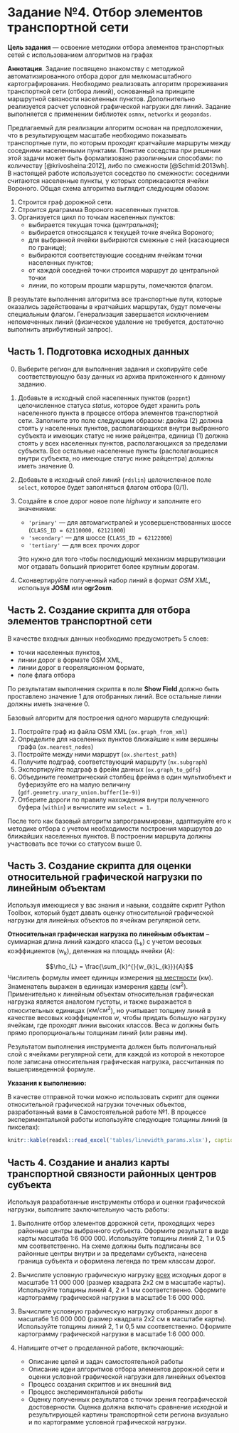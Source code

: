 # Задание №4. Отбор элементов транспортной сети {#lines-network-work}

**Цель задания** --- освоение методики отбора элементов транспортных сетей с использованием алгоритмов на графах

**Аннотация**. Задание посвящено знакомству с методикой автоматизированного отбора дорог для мелкомасштабного картографирования. Необходимо реализовать алгоритм прореживания транспортной сети (отбора линий), основанный  на принципе маршрутной связности населенных пунктов. Дополнительно реализуется расчет условной графической нагрузки для линий. Задание выполняется с примененим библиотек `osmnx`, `networkx` и `geopandas`.

Предлагаемый для реализации алгоритм основан на предположении, что в результирующем масштабе необходимо показывать транспортные пути, по которым проходят кратчайшие маршруты между соседними населенными пунктами. Понятие соседства при решении этой задачи может быть формализовано разоличными способами: по количеству [@krivosheina:2012], либо по смежности [@Schmid:2013wh]. В настоящей работе используется соседство по смежности: соседними считаются населенные пункты, у которых соприкасаются ячейки Вороного. Общая схема алгоритма выглядит следующим обазом:

1. Строится граф дорожной сети.
2. Строится диаграмма Вороного населенных пунктов.
3. Организуется цикл по точкам населенных пунктов:
    - выбирается текущая точка (_центральная_);
    - выбирается относящаяся к текущей точке ячейка Вороного;
    - для выбранной ячейки выбираются смежные с ней (касающиеся по границе);
    - выбираются соответствующие соседним ячейкам точки населенных пунктов;
    - от каждой соседней точки строится маршрут до центральной точки
    - линии, по которым прошли маршруты, помечаются флагом.
    
В результате выполнения алгоритма все транспортные пути, которые оказались задействованы в кратчайших маршрутах, будут помечены специальным флагом. Генерализация завершается исключением непомеченных линий (физическое удаление не требуется, достаточно выполнить атрибутивный запрос).
    
## Часть 1. Подготовка исходных данных {-}

0. Выберите регион для выполнения задания и скопируйте себе соответствующую базу данных из архива приложенного к данному заданию.

1. Добавьте в исходный слой населенных пунктов (`poppnt`) целочисленное статуса *status*, которое будет хранить роль населенного пункта в процессе отбора элементов транспортной сети. Заполните это поле следующим образом: двойка ($2$) должна стоять у населенных пунктов, располагающихся внутри выбранного субъекта и имеющих статус не ниже райцентра, единица ($1$) должна стоять у всех населенных пунктов, располагающихся за пределами субъекта. Все остальные населенные пункты (располагающиеся внутри субъекта, но имеющие статус ниже райцентра) должны иметь значение $0$. 

2. Добавьте в исходный слой линий (`rdslin`) целочисленное поле `select`, которое будет заполняться флагом отбора (0/1).

3. Создайте в слое дорог новое поле *highway* и заполните его значениями:
    - `'primary'` — для автомагистралей и усовершенствованных шоссе (`CLASS_ID = 62110000, 62121000`)
    - `'secondary'` — для шоссе (`CLASS_ID = 62122000`)
    - `'tertiary'` — для всех прочих дорог
    
    Это нужно для того чтобы последующий механизм маршрутизации мог отдавать больший приоритет более крупным дорогам. 

4. Сконвертируйте полученный набор линий в формат _OSM XML_, используя __JOSM__ или __ogr2osm__.

## Часть 2. Создание скрипта для отбора элементов транспортной сети {-}

В качестве входных данных необходимо предусмотреть 5 слоев:

 - точки населенных пунктов,
 - линии дорог в формате OSM XML,
 - линии дорог в геореляционном формате,
 - поле флага отбора
 
По результатам выполнения скрипта в поле **Show Field** должно быть проставлено значение $1$ для отобранных линий. Все остальные линии должны иметь значение $0$. 

Базовый алгоритм для построения одного маршрута следующий:

1. Постройте граф из файла OSM XML (`ox.graph_from_xml`)
2. Определите для населенных пунктов ближайшие к ним вершины графа (`ox.nearest_nodes`)
3. Постройте между ними маршрут (`ox.shortest_path`)
4. Получите подграф, соответствующий маршруту (`nx.subgraph`)
5. Экспортируйте подграф в фрейм данных (`ox.graph_to_gdfs`)
6. Объедините геометрический столбец фрейма в один мультиобъект и буферизуйте его на малую величину (`gdf.geometry.unary_union.buffer(1e-9)`)
7. Отберите дороги по правилу нахождения внутри полученного буфера (`within`) и вычислите им `select = 1`.

После того как базовый алгоритм запрограммирован, адаптируйте его к методике отбора с учетом необходимости построения маршрутов до ближайших населенных пунктов. В построении маршрута должны участвовать все точки со статусом выше 0.

## Часть 3. Создание скрипта для оценки относительной графической нагрузки по линейным объектам {-}

Используя имеющиеся у вас знания и навыки, создайте скрипт Python Toolbox, который будет давать оценку относительной графической нагрузки для линейных объектов по ячейкам регулярной сети.

**Относительная графическая нагрузка по линейным объектам** -- суммарная длина линий каждого класса (L~k~) с учетом весовых коэффициентов (w~k~), деленная на площадь ячейки (A):

$$\rho_{L} = \frac{\sum_{k}^{}{w_{k}L_{k}}}{A}$$
Числитель формулы имеет единицы измерения [на местности]{.underline} (км). Знаменатель выражен в единицах измерения [карты]{.underline} ($см^2$). Применительно к линейным объектам относительная графическая нагрузка является аналогом густоты, и также выражается в относительных единицах ($км/см^2$), но учитывает толщину линий в качестве весовых коэффициентов $w$, чтобы придать большую нагрузку ячейкам, где проходят линии высоких классов. Веса $w$ должны быть прямо пропорциональны толщинам линий (или равны им).

Результатом выполнения инструмента должен быть полигональный слой c ячейками регулярной сети, для каждой из которой в некоторое поле записана относительная графическая нагрузка, рассчитанная по вышеприведенной формуле.

**Указания к выполнению:**

В качестве отправной точки можно использовать скрипт для оценки относительной графической нагрузки точечных объектов, разработанный вами в Самостоятельной работе №1. В процессе экспериментальной работы используйте следующие толщины линий (в пикселах):

```r
knitr::kable(readxl::read_excel('tables/linewidth_params.xlsx'), caption = 'Параметры толщины линии')
```

## Часть 4. Создание и анализ карты транспортной связности районных центров субъекта {-}

Используя разработанные инструменты отбора и оценки графической нагрузки, выполните заключительную часть работы:

1. Выполните отбор элементов дорожной сети, проходящих через районные центры выбранного субъекта. Оформите результат в виде карты масштаба 1:6 000 000. Используйте толщины линий 2, 1 и 0.5 мм соответственно. На схеме должны быть подписаны все районные центры внутри и за пределами субъекта, нанесена граница субъекта и оформлена легенда по трем классам дорог.

2. Вычислите условную графическую нагрузку [всех]{.underline} исходных дорог в масштабе 1:1 000 000 (размер квадрата 2х2 см в масштабе карты). Используйте толщины линий 4, 2 и 1 мм соответственно. Оформите картограмму графической нагрузки в масштабе 1:6 000 000.

3. Вычислите условную графическую нагрузку отобранных дорог в масштабе 1:6 000 000 (размер квадрата 2х2 см в масштабе карты). Используйте толщины линий 2, 1 и 0,5 мм соответственно. Оформите картограмму графической нагрузки в масштабе 1:6 000 000.

4. Напишите отчет о проделанной работе, включающий:
    - Описание целей и задач самостоятельной работы
    - Описание идеи алгоритмов отбора элементов дорожной сети и оценки условной графической нагрузки для линейных объектов
    - Процесс создания скриптов и их внешний вид
    - Процесс экспериментальной работы
    - Оценку полученных результатов с точки зрения географической достоверности. Оценка должна включать сравнение исходной и результирующей картины транспортной сети региона визуально и по картограмме условной графической нагрузки. 